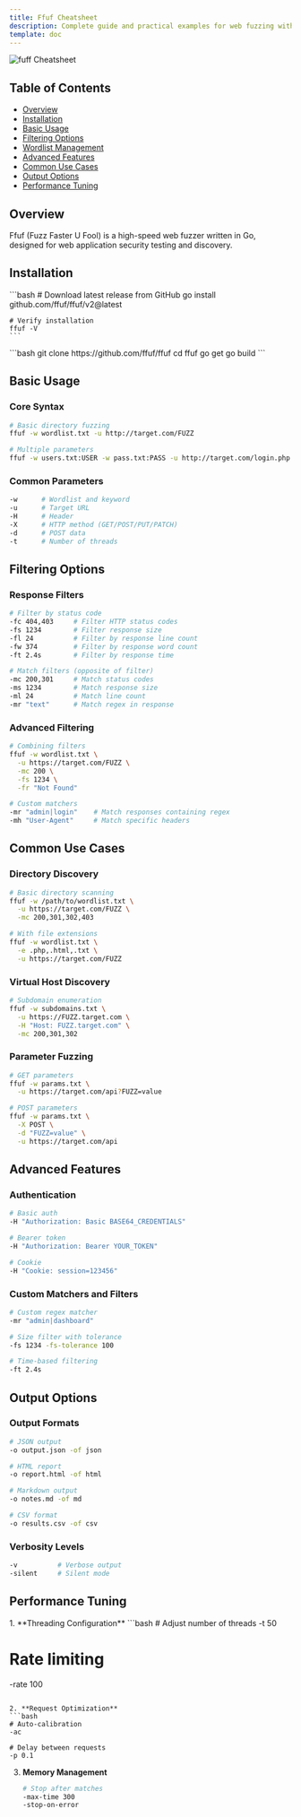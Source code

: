 ```yaml
---
title: Ffuf Cheatsheet
description: Complete guide and practical examples for web fuzzing with Ffuf
template: doc
---
```



![fuff Cheatsheet](../../../../assets/fuff-cs.png)

## Table of Contents

- [Overview](#overview)
- [Installation](#installation)
- [Basic Usage](#basic-usage)
- [Filtering Options](#filtering-options)
- [Wordlist Management](#wordlist-management)
- [Advanced Features](#advanced-features)
- [Common Use Cases](#common-use-cases)
- [Output Options](#output-options)
- [Performance Tuning](#performance-tuning)

## Overview

Ffuf (Fuzz Faster U Fool) is a high-speed web fuzzer written in Go, designed for web application security testing and discovery.

## Installation

<Tabs>
  <TabItem label="Binary Installation">
    ```bash
    # Download latest release from GitHub
    go install github.com/ffuf/ffuf/v2@latest
    
    # Verify installation
    ffuf -V
    ```
  </TabItem>
  
  <TabItem label="From Source">
    ```bash
    git clone https://github.com/ffuf/ffuf
    cd ffuf
    go get
    go build
    ```
  </TabItem>
</Tabs>

## Basic Usage

### Core Syntax
```bash
# Basic directory fuzzing
ffuf -w wordlist.txt -u http://target.com/FUZZ

# Multiple parameters
ffuf -w users.txt:USER -w pass.txt:PASS -u http://target.com/login.php
```

### Common Parameters
```bash
-w      # Wordlist and keyword
-u      # Target URL
-H      # Header
-X      # HTTP method (GET/POST/PUT/PATCH)
-d      # POST data
-t      # Number of threads
```

## Filtering Options

### Response Filters
```bash
# Filter by status code
-fc 404,403     # Filter HTTP status codes
-fs 1234        # Filter response size
-fl 24          # Filter by response line count
-fw 374         # Filter by response word count
-ft 2.4s        # Filter by response time

# Match filters (opposite of filter)
-mc 200,301     # Match status codes
-ms 1234        # Match response size
-ml 24          # Match line count
-mr "text"      # Match regex in response
```

### Advanced Filtering
```bash
# Combining filters
ffuf -w wordlist.txt \
  -u https://target.com/FUZZ \
  -mc 200 \
  -fs 1234 \
  -fr "Not Found"

# Custom matchers
-mr "admin|login"    # Match responses containing regex
-mh "User-Agent"     # Match specific headers
```

## Common Use Cases

### Directory Discovery
```bash
# Basic directory scanning
ffuf -w /path/to/wordlist.txt \
  -u https://target.com/FUZZ \
  -mc 200,301,302,403

# With file extensions
ffuf -w wordlist.txt \
  -e .php,.html,.txt \
  -u https://target.com/FUZZ
```

### Virtual Host Discovery
```bash
# Subdomain enumeration
ffuf -w subdomains.txt \
  -u https://FUZZ.target.com \
  -H "Host: FUZZ.target.com" \
  -mc 200,301,302
```

### Parameter Fuzzing
```bash
# GET parameters
ffuf -w params.txt \
  -u https://target.com/api?FUZZ=value

# POST parameters
ffuf -w params.txt \
  -X POST \
  -d "FUZZ=value" \
  -u https://target.com/api
```

## Advanced Features

### Authentication
```bash
# Basic auth
-H "Authorization: Basic BASE64_CREDENTIALS"

# Bearer token
-H "Authorization: Bearer YOUR_TOKEN"

# Cookie
-H "Cookie: session=123456"
```

### Custom Matchers and Filters
```bash
# Custom regex matcher
-mr "admin|dashboard"

# Size filter with tolerance
-fs 1234 -fs-tolerance 100

# Time-based filtering
-ft 2.4s
```

## Output Options

### Output Formats
```bash
# JSON output
-o output.json -of json

# HTML report
-o report.html -of html

# Markdown output
-o notes.md -of md

# CSV format
-o results.csv -of csv
```

### Verbosity Levels
```bash
-v          # Verbose output
-silent     # Silent mode
```

## Performance Tuning

<Steps>
1. **Threading Configuration**
   ```bash
   # Adjust number of threads
   -t 50
   
   # Rate limiting
   -rate 100
   ```

2. **Request Optimization**
   ```bash
   # Auto-calibration
   -ac
   
   # Delay between requests
   -p 0.1
   ```

3. **Memory Management**
   ```bash
   # Stop after matches
   -max-time 300
   -stop-on-error
   ```
</Steps>
